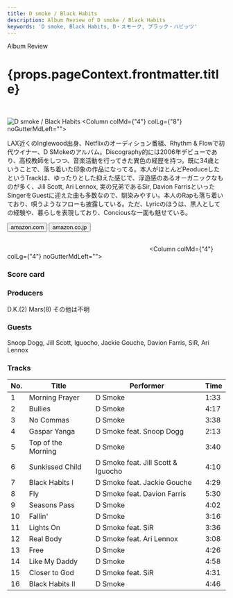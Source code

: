 ```yaml
---
title: D smoke / Black Habits
description: Album Review of D smoke / Black Habits
keywords: 'D smoke, Black Habits, D・スモーク, ブラック・ハビッツ'
---
```




<p className="largeP">Album Review</p>
<h1 className="h1--no--margin">{props.pageContext.frontmatter.title}</h1>

<br/>
<Row  className="image-card-group">
	<Column colMd={"3"} colLg={"4"} noGutterMdLeft="">
       <ImageCard>

![D smoke / Black Habits](../../images/cd/dsmoke1L.jpg) 
</ImageCard>
	</Column>
	<Column colMd={"4"} colLg={"8"} noGutterMdLeft="">
	<p>
	LAX近くのInglewood出身、Netflixのオーディション番組、Rhythm & Flowで初代ウイナー、D SMokeのアルバム。Discography的には2006年デビューであり、高校教師をしつつ、音楽活動を行ってきた異色の経歴を持つ。既に34歳ということで、落ち着いた印象の作品になってる。本人がほとんどPeoduceしたというTrackは、ゆったりとした抑えた感じで、浮遊感のあるオーガニックなものが多く、Jill Scott, Ari Lennox, 実の兄弟であるSir, Davion FarrisといったSingerをGuestに迎えた曲も多数なので、馴染みやすい。本人のRapも落ち着いており、唄うようなフローも披露している。ただ、Lyricのほうは、黒人としての経験や、暮らしを表現しており、Conciousな一面も魅せている。
	</p>
	<div>
	  <Button className="button-right-mergin"  href="https://amzn.to/2B3Y45O" kind="primary" size="small" renderIcon={ArrowUpRight24}>
      amazon.com
    </Button>
    <Button className="button-right-mergin"  href="https://amzn.to/2YMyLxx" kind="secondary" size="small" renderIcon={ArrowUpRight24}>
      amazon.co.jp
    </Button>
	</div>
	<a style="display:inline-block;overflow:hidden;background:url(https://linkmaker.itunes.apple.com/ja-jp/lockup.svg?releaseDate=2020-02-07&kind=album&bubble=apple_music&style=mono-black) no-repeat;width:180px;height:45px;" href="https://geo.music.apple.com/jp/album/black-habits/1496717163?mt=1&app=music&ls=1&at=11lcug"></a>
	<a style="display:inline-block;overflow:hidden;background:url(https://linkmaker.itunes.apple.com/ja-jp/badge-lrg.svg?releaseDate=2020-02-07&kind=album&bubble=itunes_music) no-repeat;width:140px;height:45px;" href="https://geo.music.apple.com/jp/album/black-habits/1496717163?app=itunes&at=11lcug"></a>
</Column>
</Row>
<Row >
	<Column colMd={"4"} colLg={"4"} noGutterMdLeft="">
<div>
    <h3>Score card</h3>
	<SliderJS1 value="2" />
    <SliderJS2 value="2" />
	<SliderJS3 value="1" />
    <SliderJS4 value="8" />
</div>
</Column>
<Column colMd={"8"} colLg={"8"} noGutterMdLeft="">
<div>
<h3>Producers</h3>
<p>
D.K.(2)
Mars(8)
その他は不明
</p>
<h3>Guests</h3>
<p>
Snoop Dogg, Jill Scott, Iguocho, Jackie Gouche, Davion Farris, SiR, Ari Lennox</p>
</div>
</Column>
</Row>

<h3>Tracks</h3>

| No. |	 Title             |	 Performer         	            | Time |
| --- |	------------------ | ---------------------------------- | ---- |
| 1	  |	Morning Prayer     | D Smoke                           	| 1:33 |
| 2	  |	Bullies            | D Smoke                           	| 4:17 |
| 3	  |	No Commas          | D Smoke                           	| 3:38 |
| 4	  |	Gaspar Yanga       | D Smoke feat. Snoop Dogg          	| 2:13 |
| 5	  |	Top of the Morning | D Smoke                           	| 3:40 |
| 6	  |	Sunkissed Child    | D Smoke feat. Jill Scott & Iguocho	| 4:10 |
| 7	  |	Black Habits I     | D Smoke feat. Jackie Gouche       	| 4:29 |
| 8	  |	Fly                | D Smoke feat. Davion Farris       	| 5:30 |
| 9	  |	Seasons Pass       | D Smoke                           	| 4:02 |
| 10  |	Fallin'            | D Smoke                           	| 3:16 |
| 11  |	Lights On          | D Smoke feat. SiR                 	| 3:36 |
| 12  |	Real Body          | D Smoke feat. Ari Lennox          	| 3:08 |
| 13  |	Free               | D Smoke                           	| 4:26 |
| 14  |	Like My Daddy      | D Smoke                           	| 4:58 |
| 15  |	Closer to God      | D Smoke feat. SiR                 	| 4:31 |
| 16  |	Black Habits II    | D Smoke                           	| 4:46 |
